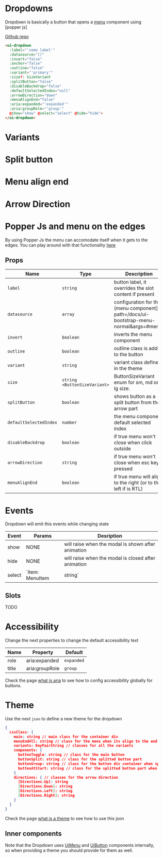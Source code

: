 
# Dropdowns
Dropdown is basically a button that opens a [menu](?path=/docs/ui-bootstrap-menu--normal&args=#menu) component using [popper js]

[Github repo](https://github.com/unicoderns/ui/tree/master/packages/dropdown)

```html
<ui-dropdown
  :label="'some label'"
  :datasource="[]"
  :invert="false"
  :anchor="false"
  :outline="false"
  :variant="'primary'"
  :size?: SizeVariant
  :splitButton="false"
  :disableBackdrop="false"
  :defaultSelectedIndex="null"
  :arrowDirection="down"
  :menuAlignEnd="false"
  :aria:expanded="'expanded'"
  :aria:groupRole="'group'"
  @show="show" @select="select" @hide="hide">
</ui-dropdown>
```

# Variants

<Canvas>
  <Story id="ui-bootstrap-dropdown--primary" />
  <Story id="ui-bootstrap-dropdown--secondary" />
  <Story id="ui-bootstrap-dropdown--success" />
  <Story id="ui-bootstrap-dropdown--danger" />
  <Story id="ui-bootstrap-dropdown--warning" />
  <Story id="ui-bootstrap-dropdown--info" />
  <Story id="ui-bootstrap-dropdown--light" />
  <Story id="ui-bootstrap-dropdown--dark" />
</Canvas>

# Split button

<Canvas>
  <Story id="ui-bootstrap-dropdown--split-button" />
</Canvas>

# Menu align end

<Canvas>
  <Story id="ui-bootstrap-dropdown--menu-align-end" />
</Canvas>

# Arrow Direction

<Canvas>
  <Story id="ui-bootstrap-dropdown--left" />
  <Story id="ui-bootstrap-dropdown--right" />
  <Story id="ui-bootstrap-dropdown--up" />
</Canvas>

# Popper Js and menu on the edges
By using Popper Js the menu can accomodate itself when it gets to the edges.
You can play around with that functionality [here](/story/ui-bootstrap-dropdown--edge)

## Props

| Name | Type  | Description |
| ---- | ---- | ----------- |
| `label` | `string` | button label, it overrides the slot content if present |
| `datasource` | `array` | configuration for the (menu component](?path=/docs/ui-bootstrap-menu-normal&args=#menu) |
| `invert` | `boolean` | inverts the menu component |
| `outline` | `boolean` | outline class is added to the button |
| `variant` | `string` | variant class defined in the theme |
| `size` | `string <ButtonSizeVariant>` | ButtonSizeVariant enum for sm, md or lg size.  |
| `splitButton` | `boolean` | shows button as a split button from the arrow part |
| `defaultSelectedIndex` | `number` | the menu component default selected index |
| `disableBackdrop` | `boolean` | if true menu won't close when click outside |
| `arrowDirection` | `string` | if true menu won't close when esc key pressed |
| `menuAlignEnd` | `boolean` | if true menu will align to the right (or to the left if is RTL) |

# Events
Dropdown will emit this events while changing state

| Event | Params | Desription |
| ---- | ---- | ----------- |
| show | NONE | will raise when the modal is shown after animation |
| hide | NONE | will raise when the modal is closed after animation |
| select | `item: MenuItem | string` | will raise when a link or button item is clicked |

## Slots
TODO

# Accessibility
Change the next properties to change the default accessibility text

| Name | Property | Default |
| ---- | ---- | ----------- |
| role | aria:expanded | `expanded` |
| title | aria:groupRole | `group` |

Check the page [what is aria](/docs/docs-aria--page#what-is-aria-config) to see how to config accessibility globally for buttons.

# Theme
Use the next `json` to define a new theme for the dropdown

```json
{
  cssClass: {
    main: string // main class for the container div
    menuEndAll: string // class for the menu when its align to the end
    variants: KeyPairString // classes for all the variants
    components: {
      buttonToggle: string // class for the main button
      buttonSplit: string // class for the splitted button part
      buttonGroup: string // class for the button div container when splitted
      buttonAtStart: string // class for the splitted button part when left arrow direction is set
    }
    directions: { // classes for the arrow direction
      [Directions.Up]: string
      [Directions.Down]: string
      [Directions.Left]: string
      [Directions.Right]: string
    }
  }
}
```

Check the page [what is a theme](/docs/docs-theming--page#what-is-a-theme) to see how to use this json

## Inner components

Note that the Dropdown uses [UiMenu](?path=/docs/ui-bootstrap-menu-normal&args=#menu) and [UiButton](?path=/docs/ui-bootstrap-button--primary&args=#buttons) components internally, so when providing a theme you should provide for them as well.